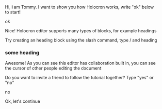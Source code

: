 Hi, i am Tommy. I want to show you how Holocron works, write "ok" below to start!

ok

Nice! Holocron editor supports many types of blocks, for example headings

Try creating an heading block using the slash command, type / and heading

### some heading

Awesome! As you can see this editor has collaboration built in, you can see the cursor of other people editing the document

Do you want to invite a friend to follow the tutorial together? Type "yes" or "no"

no

Ok, let's continue